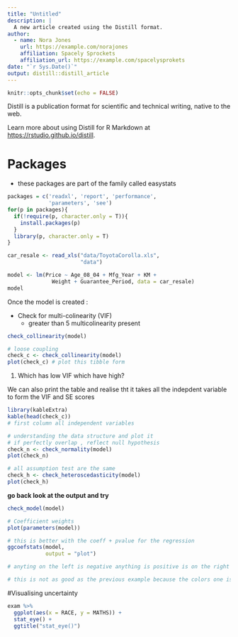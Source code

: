 ```yaml
---
title: "Untitled"
description: |
  A new article created using the Distill format.
author:
  - name: Nora Jones 
    url: https://example.com/norajones
    affiliation: Spacely Sprockets
    affiliation_url: https://example.com/spacelysprokets
date: "`r Sys.Date()`"
output: distill::distill_article
---
```


```r
knitr::opts_chunk$set(echo = FALSE)
```

Distill is a publication format for scientific and technical writing, native to the web. 

Learn more about using Distill for R Markdown at <https://rstudio.github.io/distill>.

# Packages
 - these packages are part of the family called easystats

```r
packages = c('readxl', 'report', 'performance', 
             'parameters', 'see')
for(p in packages){
  if(!require(p, character.only = T)){
    install.packages(p)
  }
  library(p, character.only = T)
}

```



```r
car_resale <- read_xls("data/ToyotaCorolla.xls", 
                       "data")

```


```r
model <- lm(Price ~ Age_08_04 + Mfg_Year + KM + 
              Weight + Guarantee_Period, data = car_resale)
model
```
Once the model is created :

- Check for multi-colinearity (VIF)
   + greater than 5 multicolinearity present 


```r
check_collinearity(model)

# loose coupling 
check_c <- check_collinearity(model)
plot(check_c) # plot this tibble form

```
1. Which has low VIF which have high? 

We can also print the table and realise tht it takes all the indepdent variable to form the VIF and SE scores 

```r
library(kableExtra)
kable(head(check_c))
# first column all independent variables
```

```r
# understanding the data structure and plot it
# if perfectly overlap , reflect null hypothesis 
check_n <- check_normality(model)
plot(check_n)
```

```r
# all assumption test are the same
check_h <- check_heteroscedasticity(model)
plot(check_h)
```

**go back look at the output and try**


```r
check_model(model)
```

```r
# Coefficient weights
plot(parameters(model))
```

```r
# this is better with the coeff + pvalue for the regression
ggcoefstats(model, 
            output = "plot")

# anyting on the left is negative anything is positive is on the right  

# this is not as good as the previous example because the colors one is rainbow but the other plot positive is blue and red is negative
```


#Visualising uncertainty

```r
exam %>%
  ggplot(aes(x = RACE, y = MATHS)) +
  stat_eye() +
  ggtitle("stat_eye()")
```
